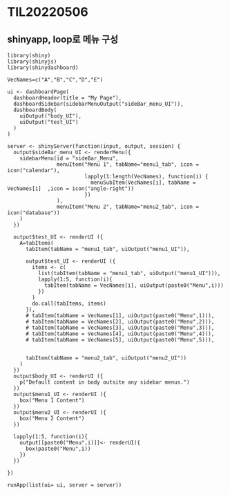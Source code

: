 # TIL20220506

## shinyapp, loop로 메뉴 구성

```
library(shiny)
library(shinyjs) 
library(shinydashboard)

VecNames=c("A","B","C","D","E")

ui <- dashboardPage(
  dashboardHeader(title = "My Page"),
  dashboardSidebar(sidebarMenuOutput("sideBar_menu_UI")),
  dashboardBody(
    uiOutput("body_UI"),
    uiOutput("test_UI")
  ) 
)

server <- shinyServer(function(input, output, session) { 
  output$sideBar_menu_UI <- renderMenu({
    sidebarMenu(id = "sideBar_Menu",
                menuItem("Menu 1", tabName="menu1_tab", icon =       icon("calendar"),
                         lapply(1:length(VecNames), function(i) {
                           menuSubItem(VecNames[i], tabName = VecNames[i]  ,icon = icon("angle-right"))
                         })
                ),
                menuItem("Menu 2", tabName="menu2_tab", icon =  icon("database"))
    )
  }) 
  
  output$test_UI <- renderUI ({
    A=tabItems(
      tabItem(tabName = "menu1_tab", uiOutput("menu1_UI")),    
      
      output$test_UI <- renderUI ({
        items <- c(
          list(tabItem(tabName = "menu1_tab", uiOutput("menu1_UI"))),
          lapply(1:5, function(i){
            tabItem(tabName = VecNames[i], uiOutput(paste0("Menu",i)))        
          })
        )
        do.call(tabItems, items)
      }),
      # tabItem(tabName = VecNames[1], uiOutput(paste0("Menu",1))),
      # tabItem(tabName = VecNames[2], uiOutput(paste0("Menu",2))),
      # tabItem(tabName = VecNames[3], uiOutput(paste0("Menu",3))),
      # tabItem(tabName = VecNames[4], uiOutput(paste0("Menu",4))),
      # tabItem(tabName = VecNames[5], uiOutput(paste0("Menu",5))),      
      
      
      tabItem(tabName = "menu2_tab", uiOutput("menu2_UI"))
    )
  })
  output$body_UI <- renderUI ({
    p("Default content in body outsite any sidebar menus.")
  })
  output$menu1_UI <- renderUI ({
    box("Menu 1 Content")
  })
  output$menu2_UI <- renderUI ({
    box("Menu 2 Content")
  })
  
  lapply(1:5, function(i){
    output[[paste0("Menu",i)]]<- renderUI({
      box(paste0("Menu",i))
    })
  })
  
})

runApp(list(ui= ui, server = server))
```
